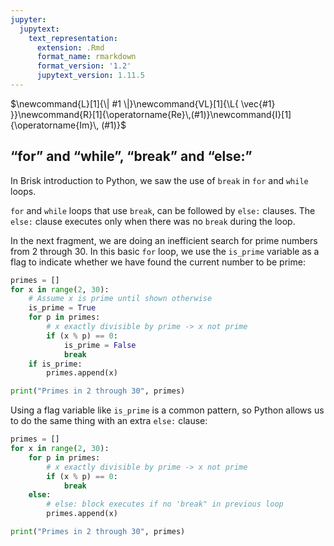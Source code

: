 ```yaml
---
jupyter:
  jupytext:
    text_representation:
      extension: .Rmd
      format_name: rmarkdown
      format_version: '1.2'
      jupytext_version: 1.11.5
---
```


$\newcommand{L}[1]{\| #1 \|}\newcommand{VL}[1]{\L{ \vec{#1} }}\newcommand{R}[1]{\operatorname{Re}\,(#1)}\newcommand{I}[1]{\operatorname{Im}\, (#1)}$

## “for” and “while”, “break” and “else:”

In Brisk introduction to Python, we saw the use of `break` in `for` and `while`
loops.

`for` and `while` loops that use `break`, can be followed by `else:`
clauses.  The `else:` clause executes only when there was no `break`
during the loop.

In the next fragment, we are doing an inefficient search for prime numbers
from 2 through 30.  In this basic `for` loop, we use the `is_prime`
variable as a flag to indicate whether we have found the current number to be
prime:

```python
primes = []
for x in range(2, 30):
    # Assume x is prime until shown otherwise
    is_prime = True
    for p in primes:
        # x exactly divisible by prime -> x not prime
        if (x % p) == 0:
            is_prime = False
            break
    if is_prime:
        primes.append(x)

print("Primes in 2 through 30", primes)
```

Using a flag variable like `is_prime` is a common pattern, so Python allows
us to do the same thing with an extra `else:` clause:

```python
primes = []
for x in range(2, 30):
    for p in primes:
        # x exactly divisible by prime -> x not prime
        if (x % p) == 0:
            break
    else:
        # else: block executes if no 'break" in previous loop
        primes.append(x)

print("Primes in 2 through 30", primes)
```

<!-- vim:ft=rst -->
<!-- Course -->
<!-- BIC -->
<!-- Python distributions -->
<!-- Version control -->
<!-- Editors -->
<!-- Python and common libraries -->
<!-- IPython -->
<!-- Virtualenv and helpers -->
<!-- Pypi and packaging -->
<!-- Mac development -->
<!-- Windows development -->
<!-- Nipy and friends -->
<!-- FMRI datasets -->
<!-- Languages -->
<!-- Imaging software -->
<!-- Installation -->
<!-- Tutorials -->
<!-- MB tutorials -->
<!-- Ideas -->
<!-- Psych-214 -->
<!-- People -->
<!-- Licenses -->
<!-- Neuroimaging stuff -->
<!-- OpenFMRI projects -->
<!-- Unix -->
<!-- Substitutions -->
